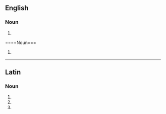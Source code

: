 ==English==

===Noun===
{{head|en|noun form}}

# {{plural of|en|anacoluthon}}

====Noun===
{{en-noun|?}}

# {{alternative spelling of|en|anacoloutha}}

----

==Latin==

===Noun===
{{la-noun-form|anacolūtha}}

# {{inflection of|la|anacolūthon||nom|p}}
# {{inflection of|la|anacolūthon||acc|p}}
# {{inflection of|la|anacolūthon||voc|p}}